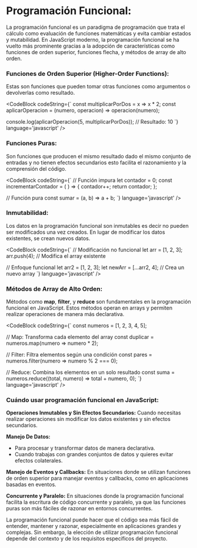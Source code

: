 
# Programación Funcional:

La programación funcional es un paradigma de programación que trata el cálculo como evaluación de funciones matemáticas y evita cambiar estados y mutabilidad. 
En JavaScript moderno, la programación funcional se ha vuelto más prominente gracias a la adopción de características como funciones de orden superior, funciones flecha, y 
métodos de array de alto orden.

### Funciones de Orden Superior (Higher-Order Functions):

Estas son funciones que pueden tomar otras funciones como argumentos o devolverlas como resultado.

<CodeBlock
  codeString={`
  const multiplicarPorDos = x => x * 2;
  const aplicarOperacion = (numero, operacion) => operacion(numero);

  console.log(aplicarOperacion(5, multiplicarPorDos)); // Resultado: 10
  `} 
  language='javascript'
/>

### Funciones Puras: 

Son funciones que producen el mismo resultado dado el mismo conjunto de entradas y no tienen efectos secundarios esto facilita el razonamiento y la comprensión del código.

<CodeBlock
  codeString={`
  // Función impura
  let contador = 0;
  const incrementarContador = ( ) => {
    contador++;
    return contador;
  };

  // Función pura
  const sumar = (a, b) => a + b;
  `} 
  language='javascript'
/>

### Inmutabilidad:

Los datos en la programación funcional son inmutables es decir no pueden ser modificados una vez creados. En lugar de modificar los datos existentes, se crean nuevos datos.

<CodeBlock
  codeString={`
  // Modificación no funcional
  let arr = [1, 2, 3];
  arr.push(4); // Modifica el array existente

  // Enfoque funcional
  let arr2 = [1, 2, 3];
  let newArr = [...arr2, 4]; // Crea un nuevo array
  `} 
  language='javascript'
/>

### Métodos de Array de Alto Orden:

Métodos como **map**, **filter**, y **reduce** son fundamentales en la programación funcional en JavaScript. Estos métodos operan en arrays y permiten realizar operaciones de 
manera más declarativa.

<CodeBlock
  codeString={`
  const numeros = [1, 2, 3, 4, 5];

  // Map: Transforma cada elemento del array
  const duplicar = numeros.map(numero => numero * 2);

  // Filter: Filtra elementos según una condición
  const pares = numeros.filter(numero => numero % 2 === 0);

  // Reduce: Combina los elementos en un solo resultado
  const suma = numeros.reduce((total, numero) => total + numero, 0);
  `} 
  language='javascript'
/>

### Cuándo usar programación funcional en JavaScript:

**Operaciones Inmutables y Sin Efectos Secundarios:**
Cuando necesitas realizar operaciones sin modificar los datos existentes y sin efectos secundarios.

**Manejo De Datos:**
- Para procesar y transformar datos de manera declarativa.
- Cuando trabajas con grandes conjuntos de datos y quieres evitar efectos colaterales.

**Manejo de Eventos y Callbacks:**
En situaciones donde se utilizan funciones de orden superior para manejar eventos y callbacks, como en aplicaciones basadas en eventos.

**Concurrente y Paralelo:**
En situaciones donde la programación funcional facilita la escritura de código concurrente y paralelo, ya que las funciones puras son más fáciles de razonar en entornos 
concurrentes.

La programación funcional puede hacer que el código sea más fácil de entender, mantener y razonar, especialmente en aplicaciones grandes y complejas. 
Sin embargo, la elección de utilizar programación funcional depende del contexto y de los requisitos específicos del proyecto.